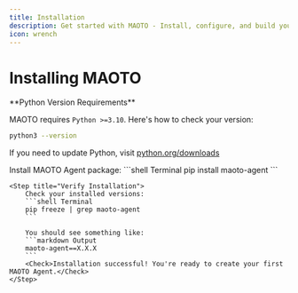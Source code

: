 ```yaml
---
title: Installation
description: Get started with MAOTO - Install, configure, and build your first AI system
icon: wrench
---
```


# Installing MAOTO

<Note>
  **Python Version Requirements**
  
  MAOTO requires `Python >=3.10`. Here's how to check your version:
  ```bash
  python3 --version
  ```
  
  If you need to update Python, visit [python.org/downloads](https://python.org/downloads)
</Note>

<Steps>
    <Step title="Install `maoto-agent`">
        Install MAOTO Agent package:
        ```shell Terminal
        pip install maoto-agent
        ```
    </Step>

    <Step title="Verify Installation">
        Check your installed versions:
        ```shell Terminal
        pip freeze | grep maoto-agent
        ```

        You should see something like:
        ```markdown Output
        maoto-agent==X.X.X
        ```
        <Check>Installation successful! You're ready to create your first MAOTO Agent.</Check>
    </Step>
</Steps>
